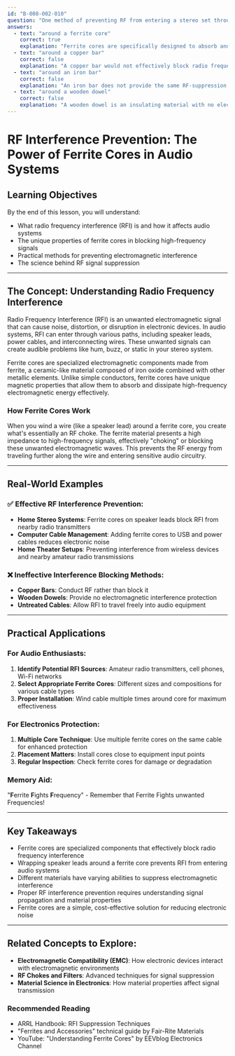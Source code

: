 ```yaml
---
id: "B-008-002-010"
question: "One method of preventing RF from entering a stereo set through the speaker leads is to wrap each of the speaker leads:"
answers:
  - text: "around a ferrite core"
    correct: true
    explanation: "Ferrite cores are specifically designed to absorb and dissipate high-frequency electromagnetic energy, making them an ideal solution for preventing radio frequency interference (RFI) in audio systems. When speaker leads are wound around a ferrite core, the core acts as a choke, effectively blocking RF signals from traveling along the wire and potentially causing noise or distortion in the audio equipment."
  - text: "around a copper bar"
    correct: false
    explanation: "A copper bar would not effectively block radio frequency interference. While copper is an excellent conductor of electricity, it does not have the same RF-absorbing properties as ferrite. In fact, a copper bar might actually act as an antenna, potentially increasing RF interference rather than reducing it."
  - text: "around an iron bar"
    correct: false
    explanation: "An iron bar does not provide the same RF-suppression characteristics as a ferrite core. While iron is magnetic, it lacks the specific electromagnetic properties of ferrite that make it effective at absorbing and dissipating high-frequency signals. Using an iron bar would not significantly reduce radio frequency interference in speaker leads."
  - text: "around a wooden dowel"
    correct: false
    explanation: "A wooden dowel is an insulating material with no electromagnetic interference suppression capabilities. It would have no effect on preventing radio frequency signals from traveling along speaker leads. Wood is essentially transparent to RF energy and would not provide any meaningful protection against interference."
---
```


# RF Interference Prevention: The Power of Ferrite Cores in Audio Systems

## Learning Objectives
By the end of this lesson, you will understand:
- What radio frequency interference (RFI) is and how it affects audio systems
- The unique properties of ferrite cores in blocking high-frequency signals
- Practical methods for preventing electromagnetic interference
- The science behind RF signal suppression

---

## The Concept: Understanding Radio Frequency Interference

Radio Frequency Interference (RFI) is an unwanted electromagnetic signal that can cause noise, distortion, or disruption in electronic devices. In audio systems, RFI can enter through various paths, including speaker leads, power cables, and interconnecting wires. These unwanted signals can create audible problems like hum, buzz, or static in your stereo system.

Ferrite cores are specialized electromagnetic components made from ferrite, a ceramic-like material composed of iron oxide combined with other metallic elements. Unlike simple conductors, ferrite cores have unique magnetic properties that allow them to absorb and dissipate high-frequency electromagnetic energy effectively.

### How Ferrite Cores Work

When you wind a wire (like a speaker lead) around a ferrite core, you create what's essentially an RF choke. The ferrite material presents a high impedance to high-frequency signals, effectively "choking" or blocking these unwanted electromagnetic waves. This prevents the RF energy from traveling further along the wire and entering sensitive audio circuitry.

---

## Real-World Examples

### ✅ Effective RF Interference Prevention:
- **Home Stereo Systems**: Ferrite cores on speaker leads block RFI from nearby radio transmitters
- **Computer Cable Management**: Adding ferrite cores to USB and power cables reduces electronic noise
- **Home Theater Setups**: Preventing interference from wireless devices and nearby amateur radio transmissions

### ❌ Ineffective Interference Blocking Methods:
- **Copper Bars**: Conduct RF rather than block it
- **Wooden Dowels**: Provide no electromagnetic interference protection
- **Untreated Cables**: Allow RFI to travel freely into audio equipment

---

## Practical Applications

### For Audio Enthusiasts:
1. **Identify Potential RFI Sources**: Amateur radio transmitters, cell phones, Wi-Fi networks
2. **Select Appropriate Ferrite Cores**: Different sizes and compositions for various cable types
3. **Proper Installation**: Wind cable multiple times around core for maximum effectiveness

### For Electronics Protection:
1. **Multiple Core Technique**: Use multiple ferrite cores on the same cable for enhanced protection
2. **Placement Matters**: Install cores close to equipment input points
3. **Regular Inspection**: Check ferrite cores for damage or degradation

### Memory Aid:
"**F**errite **F**ights **F**requency" - Remember that Ferrite Fights unwanted Frequencies!

---

## Key Takeaways

- Ferrite cores are specialized components that effectively block radio frequency interference
- Wrapping speaker leads around a ferrite core prevents RFI from entering audio systems
- Different materials have varying abilities to suppress electromagnetic interference
- Proper RF interference prevention requires understanding signal propagation and material properties
- Ferrite cores are a simple, cost-effective solution for reducing electronic noise

---

## Related Concepts to Explore:
- **Electromagnetic Compatibility (EMC)**: How electronic devices interact with electromagnetic environments
- **RF Chokes and Filters**: Advanced techniques for signal suppression
- **Material Science in Electronics**: How material properties affect signal transmission

### Recommended Reading
- ARRL Handbook: RFI Suppression Techniques
- "Ferrites and Accessories" technical guide by Fair-Rite Materials
- YouTube: "Understanding Ferrite Cores" by EEVblog Electronics Channel